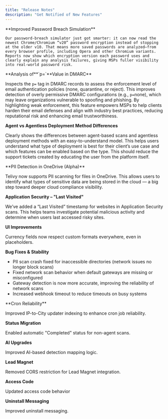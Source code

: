 ```yaml
---
title: "Release Notes"
description: "Get Notified of New Features"
---
```


<Update label="07-16-2025" description="One Item">
  **Improved Password Breach Simulation**

    Our password‑breach simulator just got smarter: it can now read the newest Chrome/Chromium “v20” password encryption instead of stopping at the older v10. That means more saved passwords are analyzed—from every browser profile, including Opera and other Chromium variants. Reports now show which encryption version each password uses and clearly explain any analysis failures, giving MSPs fuller visibility into real‑world password risk.
</Update>
  
<Update label="07-09-2025" description="Two Items">
  **Analysis of**`p=`**Value in DMARC**

  Inspects the `p=` tag in DMARC records to assess the enforcement level of email authentication policies (none, quarantine, or reject). This improves detection of overly permissive DMARC configurations (e.g., `p=`none), which may leave organizations vulnerable to spoofing and phishing. By highlighting weak enforcement, this feature empowers MSPs to help clients harden their email defenses and align with industry best practices, reducing reputational risk and enhancing email trustworthiness.

  **Agent vs Agentless Deployment Method Differences**

  Clearly shows the differences between agent-based scans and agentless deployment methods with an easy-to-understand model. This helps users understand what type of deployment is best for their client’s use case and which features can be enabled based on the type. This should reduce the support tickets created by educating the user from the platform itself.
</Update>

<Update label="07-01-2025" description="Four Items">
  **PII Detection in OneDrive (Alpha)**

  Telivy now supports PII scanning for files in OneDrive. This allows users to identify what types of sensitive data are being stored in the cloud — a big step toward deeper cloud compliance visibility.

  **Application Security – "Last Visited"**

  We’ve added a “Last Visited” timestamp for websites in Application Security scans. This helps teams investigate potential malicious activity and determine when users last accessed risky sites.

  **UI Improvements**

  Currency fields now respect custom formats everywhere, even in placeholders.

  **Bug Fixes & Stability**

  - PII scan crash fixed for inaccessible directories (network issues no longer block scans)
  - Fixed network scan behavior when default gateways are missing or misconfigured
  - Gateway detection is now more accurate, improving the reliability of network scans
  - Increased webhook timeout to reduce timeouts on busy systems
</Update>

<Update label="06-05-2025" description="Seven Items">
  **Cron Reliability**

  Improved IP-to-City updater indexing to enhance cron job reliability.

  **Status Migration**

  Enabled automatic "Completed" status for non-agent scans.

  **AI Upgrades**

  Improved AI-based detection mapping logic.

  **Lead Magnet**

  Removed CORS restriction for Lead Magnet integration.

  **Access Code**

  Updated access code behavior

  **Uninstall Messaging**

  Improved uninstall messaging.
</Update>